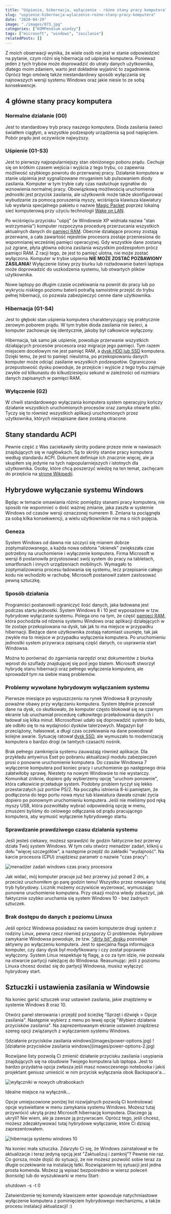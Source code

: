 ```yaml
---
title: "Uśpienie, hibernacja, wyłączenie - różne stany pracy komputera"
slug: "uspienie-hibernacja-wylaczenie-rozne-stany-pracy-komputera"
date: "2020-04-29"
image: "./images/073.jpg"
categories: ["KOMPendium wiedzy"]
tags: ["microsoft", "windows", "zasilanie"]
relatedPosts: []
---
```


Z moich obserwacji wynika, że wiele osób nie jest w stanie odpowiedzieć na pytanie, czym różni się hibernacja od uśpienia komputera. Ponieważ jeden z tych trybów może doprowadzić do utraty danych użytkownika, dlatego moim zdaniem, warto jest dokładnie wyjaśnić to zagadnienie. Oprócz tego omówię także niestandardowy sposób wyłączania się najnowszych wersji systemu Windows oraz jakie niesie to ze sobą konsekwencje.

## 4 główne stany pracy komputera

### Normalne działanie (G0)

Jest to standardowy tryb pracy naszego komputera. Dioda zasilania świeci światłem ciągłym, a wszystkie podzespoły urządzenia są pod napięciem. Pobór prądu jest oczywiście najwyższy.

### Uśpienie (G1-S3)

Jest to pierwszy najpopularniejszy stan obniżonego poboru prądu. Cechuje się on krótkim czasem wejścia i wyjścia z tego trybu, co zapewnia możliwość szybkiego powrotu do przerwanej pracy. Działanie komputera w stanie uśpienia jest sygnalizowane mruganiem lub pulsowaniem diody zasilania. Komputer w tym trybie cały czas nasłuchuje sygnałów do wznowienia normalnej pracy. Obowiązkową możliwością uruchomienia jednostki jest przycisk zasilania, ale użytkownik może także skonfigurować wybudzanie za pomocą poruszenia myszy, wciśnięcia klawisza klawiatury lub wysłania specjalnego pakietu o nazwie [Magic Packet](https://pl.wikipedia.org/wiki/Magic_Packet) poprzez lokalną sieć komputerową przy użyciu technologii [Wake on LAN](https://pl.wikipedia.org/wiki/Wake_on_LAN).

Po wciśnięciu przycisku "uśpij" (w Windowsie XP widniała nazwa "stan wstrzymania") komputer rozpoczyna procedurę przerzucania wszystkich aktualnych danych do [pamięci RAM](/pamieci-ram). Obecnie działające procesy zostają przerwane, a cała zawartość rejestrów procesora zostaje przeniesiona do wspomnianej wcześniej pamięci operacyjnej. Gdy wszystkie dane zostaną już zgrane, płyta główna odcina zasilania wszystkim podzespołom prócz pamięci RAM. Z racji tego, że jest to pamięć ulotna, nie może zostać wyłączona. Komputer w trybie uśpienia **NIE MOŻE ZOSTAĆ POZBAWIONY ZASILANIA!** Wyłączenie listwy przy biurku lub rozładowanie baterii laptopa może doprowadzić do uszkodzenia systemu, lub otwartych plików użytkownika.

<InfoBlock>Nowe laptopy po długim czasie oczekiwania na powrót do pracy lub po wykryciu niskiego poziomu baterii potrafią samoistnie przejść do trybu pełnej hibernacji, co pozwala zabezpieczyć cenne dane użytkownika.</InfoBlock>

### Hibernacja (G1-S4)

Jest to głęboki stan uśpienia komputera charakteryzujący się praktycznie zerowym poborem prądu. W tym trybie dioda zasilania nie świeci, a komputer zachowuje się identycznie, jakoby był całkowicie wyłączony.

Hibernacja, tak samo jak uśpienie, powoduje przerwanie wszystkich działających procesów procesora oraz migracje jego pamięci. Tym razem miejscem docelowym nie jest pamięć RAM, a [dysk HDD lub SSD](/nosniki-pamieci-dyski-hdd-ssd) komputera. Dzięki temu, że jest to pamięć nieulotna, po przekopiowaniu danych komputer może odciąć zasilanie wszystkich podzespołów. Ograniczona przepustowość dysku powoduje, że przejście i wyjście z tego trybu zajmuje zwykle od kilkunastu do kilkudziesięciu sekund w zależności od rozmiaru danych zapisanych w pamięci RAM.

### Wyłączenie (G2)

W chwili standardowego wyłączania komputera system operacyjny kończy działanie wszystkich uruchomionych procesów oraz zamyka otwarte pliki. Tyczy się to również wszystkich aplikacji uruchomionych przez użytkownika, których niezapisane dane zostaną utracone.

## Stany standardu ACPI

Pewnie część z Was zaciekawiły skróty podane przeze mnie w nawiasach znajdujących się w nagłówkach. Są to skróty stanów pracy komputera według standardu ACPI. Dokument definiuje ich znacznie więcej, ale ja skupiłem się jedynie na tych najpopularniejszych i istotnych dla użytkownika. Osoby, które chcą poszerzyć wiedzę na ten temat, zachęcam do przejścia na [stronę Wikipedii](https://pl.wikipedia.org/wiki/ACPI).

## Hybrydowe wyłączanie systemu Windows

Będąc w temacie omawiania różnic pomiędzy stanami pracy komputera, nie sposób nie wspomnieć o dość ważnej zmianie, jaka zaszła w systemie Windows od czasów wersji oznaczonej numerem 8. Zmiana ta pociągnęła za sobą kilka konsekwencji, a wielu użytkowników nie ma o nich pojęcia.

### Geneza

System Windows od dawna nie szczyci się mianem dobrze zoptymalizowanego, a każda nowa odsłona "okienek" zwiększała czas potrzebny na uruchomienie i wyłączenie komputera. Firma Microsoft w wersji 8 postanowiła przystosować swój system do pracy na tabletach, smartfonach i innych urządzeniach mobilnych. Wymagało to zoptymalizowania procesu ładowania się systemu, lecz przepisanie całego kodu nie wchodziło w rachubę. Microsoft postanowił zatem zastosować pewną sztuczkę.

### Sposób działania

Programiści postanowili ograniczyć ilość danych, jaka ładowana jest podczas startu jednostki. System Windows 8 i 10 jest wyposażone w tzw. hybrydowe wyłączanie systemu. Polega ono na tym, że część [pamięci RAM](/pamieci-ram), która pochodziła od rdzenia systemu Windows oraz aplikacji działających w tle zostaje przekopiowana na dysk, tak jak to ma miejsce w przypadku hibernacji. Bieżące dane użytkownika zostają natomiast usunięte, tak jak zwykle ma to miejsce w przypadku wyłączenia komputera. Po uruchomieniu jednostki system przywraca zapisaną część danych, co usprawnia start Windowsa.

Można to porównać do zgarniania narzędzi oraz dokumentów z biurka wprost do szuflady znajdującej się pod jego blatem. Microsoft stworzył hybrydę stanu hibernacji oraz pełnego wyłączenia komputera, ale sprowadził tym na siebie masę problemów.

### Problemy wywołane hybrydowym wyłączaniem systemu

Pierwsze miesiące po wypuszczeniu na rynek Windowsa 8 przynosiły poważne obawy przy wyłączaniu komputera. System błędnie przenosił dane na dysk, co skutkowało, że komputer często blokował się na czarnym ekranie lub uruchamiał procedurę całkowitego przeładowania danych i ładował się kilka minut. Microsoftowi udało się doprowadzić system do ładu, ale odbiło się to na wydajności dysków talerzowych. Magazyn był przeciążony, hałasował, a długi czas oczekiwania na dane powodował kolejne awarie. Sytuację ratował [dysk SSD](/nosniki-pamieci-dyski-hdd-ssd), ale wymuszało to modernizację komputera o bardzo drogi (w tamtych czasach) nośnik.

Brak pełnego zamknięcia systemu zauważają również aplikacje. Dla przykładu antywirus Eset po pobraniu aktualizacji modułu zabezpieczeń prosi o ponowne uruchomienie komputera. Do czasów Windowsa 7 wyłączenie komputera pod koniec pracy i uruchomienie go następnego dnia załatwiłoby sprawę. Niestety na nowym Windowsie to nie wystarczy. Komunikat zniknie, dopiero gdy wybierzemy opcję "uruchom ponownie", która całkowicie przeładuje system. Podobny problem tyczył się lekko przestarzałych już portów PS/2. Na początku istnienia 8-ki pamiętam, że podłączona do tego portu nowa mysz lub klawiatura dawała oznaki życia dopiero po ponownym uruchomieniu komputera. Jeśli nie mieliśmy pod ręką myszy USB, która pozwoliłaby wybrać odpowiednią opcję w menu, zmuszeni byliśmy do celowego odłączania od prądu pracującego komputera, aby wymusić wyłączenie hybrydowego startu.

### Sprawdzanie prawdziwego czasu działania systemu

Jeśli jesteś ciekawy, możesz sprawdzić ile godzin faktycznie bez przerwy działa Twój system Windows. W tym celu otwórz menadżer zadań, kliknij u dołu "więcej szczegółów", a następnie przejdź do zakładki "wydajność". Na karcie procesora (CPU) znajdziesz parametr o nazwie "czas pracy":

![menadżer zadań windows czas pracy procesora](images/menadzer-cpu-2.jpg)

Jak widać, mój komputer pracuje już bez przerwy już ponad 2 dni, a przecież uruchomiłem go parę godzin temu! Wszystko przez omawiany tutaj tryb hybrydowy. Licznik możemy oczywiście wyzerować, wymuszając ponowne uruchomienie komputera. Przy okazji można wtedy zobaczyć, jak faktycznie szybko uruchamia się system Windows 10 - bez żadnych sztuczek.

### Brak dostępu do danych z poziomu Linuxa

Jeśli oprócz Windowsa posiadasz na swoim komputerze drugi system z rodziny Linux, pewna rzecz również przysporzy Ci problemów. Hybrydowe zamykanie Windowsa powoduje, że tzw. ["dirty bit" dysku](https://en.wikipedia.org/wiki/Dirty_bit) pozostaje aktywny po wyłączeniu komputera. Jest to specjalna flaga informująca komputer, czy dany dysk był modyfikowany i czy został poprawnie wyłączony. System Linux respektuje tę flagę, a co za tym idzie, nie pozwala na otwarcie partycji należącej do Windowsa. Reasumując: jeśli z poziomu Linuxa chcesz dostać się do partycji Windowsa, musisz wyłączyć hybrydowy start.

## Sztuczki i ustawienia zasilania w Windowsie

Na koniec garść sztuczek oraz ustawień zasilania, jakie znajdziemy w systemie Windows 8 oraz 10.

Otwórz panel sterowania i przejdź pod ścieżkę "Sprzęt i dźwięk > Opcje zasilania". Następnie wybierz z menu po lewej opcję "Wybierz działanie przycisków zasilania". Na zaprezentowanym ekranie ustawień znajdziesz szereg opcji związanych z wyłączaniem systemu Windows.

<Gallery>
![działanie przycisków zasilania windows](images/power-options.jpg)
![działanie przycisków zasilania windows](images/power-options-2.jpg)
</Gallery>

Rozwijane listy pozwolą Ci zmienić działanie przycisku zasilania i usypiania znajdujących się na obudowie Twojego komputera lub laptopa. Jest to bardzo przydatna opcja zwłasza jeśli masz nowoczesnego notebooka i jakiś projektant geniusz umieścić w nim przycisk wyłączania obok Backspace'a...

![wyłączniki w nowych ultrabookach](images/power-button-notebook.jpg)

<ImageDescription>Idealne miejsce na wyłącznik...</ImageDescription>

Opcje umiejscowione poniżej list rozwijalnych pozwolą Ci kontrolować opcje wyświetlane w menu zamykania systemu Windows. Możesz tutaj przywrócić ukrytą przez Microsoft hibernację komputera. Dlaczego ją ukryli? Nie wiem, ale ja zawsze ją przywracam. Oprócz tego, jeśli chcesz, możesz zdezaktywować tutaj hybrydowe wyłączanie, które Ci dzisiaj zaprezentowałem.

![hibernacja systemu windows 10](images/power-menu-start.jpg)

Na koniec mała sztuczka. Zdarzyło Ci się, że Windows zainstalował w tle aktualizacje i teraz jedyną opcją jest "Zaktualizuj i zamknij"? Pewnie nie raz. Co gorsza, może dojść do sytuacji, że nie możesz pozwolić sobie teraz za długie oczekiwanie na instalację łatki. Rozwiązaniem tej sytuacji jest jedna prosta komenda. Możesz ją wpisać bezpośrednio w wiersz poleceń (konsolę) lub do wyszukiwarki w menu Start:

<Quote>shutdown -s -t 0</Quote>

Zatwierdzenie tej komendy klawiszem enter spowoduje natychmiastowe wyłączenie komputera z pominięciem hybrydowego mechanizmu, a także procesu instalacji aktualizacji! :)
